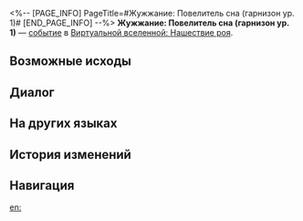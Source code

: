 <%-- [PAGE_INFO]
PageTitle=#Жужжание: Повелитель сна (гарнизон ур. 1)#
[END_PAGE_INFO] --%>
{{Дополнить}}
{{ВВ Событие Инфобокс
|id                 = 18801
|Название           = 
|Изображение        = Событие ВВ Рой.png
|Испытание_в_вв     = 
|Испытание_в_рое    = Неизвестно
|Испытание_в_зиш    = 
|Испытание_в_рв     = 
|Испытание_в_облнеп = Неизвестно
|Требования         = 
|Пред               = 
|След               = 
|Упоминания         = 
|Порядок            = 036
|Порядок_рв         = 
}}
'''Жужжание: Повелитель сна (гарнизон ур. 1)''' — [[Виртуальная вселенная/События|событие]] в [[Виртуальная вселенная: Нашествие роя|Виртуальной вселенной: Нашествие роя]].

==Возможные исходы==
{{Возможные исходы
|Выбор_1 = Свернуть с дороги
|Результат_1 = Тсс... Будьте потише. При этом бдительность Роя немного вырастет.
|Режимы_1  = рой

|Выбор_2 = Своровать споры
|Результат_2 = Получить благословение Распространения 2★. При этом бдительность Роя заметно вырастет.
|Режимы_2  = рой

|Выбор_3 = Свернуть с дороги
|Результат_3 = Тсс... Будьте потише
|Режимы_3  = облнеп

|Выбор_4 = Своровать споры
|Результат_4 = Вступить в бой с Роем и получить за победу компоненты 1★: 3, а также диковины: 1.
|Режимы_4  = облнеп
}}

==Диалог==
{{Диалог Начало}}
:{{tx}}
{{Диалог Конец}}

==На других языках==
{{На других языках
|en   = Swarm: Slumbering Overlord (First Praetorian)
|zhs  = 虫潮•沉睡领主（一级卫戍）
|zht  = 蟲潮•沉睡領主（一級衛戍）
|ja   = {{Rubi|虫|むし}}の{{Rubi|潮|しお}}・{{Rubi|深眠|しんみん}}の{{Rubi|領主|りょうしゅ}}（{{Rubi|一級守備|いっきゅうしゅび}}）
|ko   = 곤충 파도•깊이 잠든 영주(1급 경비)
|es   = Enjambre: Cacique dormido (primer pretoriano)
|fr   = Le seigneur assoupi de l'Essaim (premier prétorien)
|ru   = Жужжание: Повелитель сна (гарнизон ур. 1)
|th   = คลื่นแมลง: ท่านผู้หลับใหล (กองกำลังระดับ 1)
|vi   = Côn Trùng - Lãnh Chúa Ngủ Say (Cảnh Vệ Cấp 1)
|de   = Der Schwarm: Schlafender Herrscher (Garnisonsstufe 1)
|id   = Swarm: Raja yang Tertidur (Garnisun Tingkat 1)
|pt   = Enxame: Soberano Adormecido (Primeiro Pretoriano)
}}

==История изменений==
{{История изменений|3.5}}

==Навигация==
{{События ВВ Навбокс}}

[[en:]]